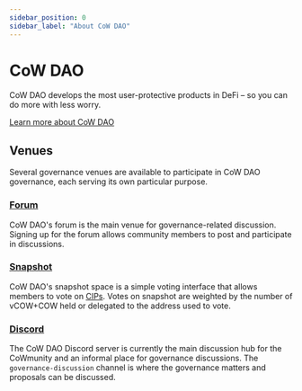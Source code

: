 ```yaml
---
sidebar_position: 0
sidebar_label: "About CoW DAO"
---
```



# CoW DAO

CoW DAO develops the most user-protective products in DeFi – so you can do more with less worry.

[Learn more about CoW DAO](https://cow.fi)

<Living />

## Venues

Several governance venues are available to participate in CoW DAO governance, each serving its own particular purpose.

### [Forum](https://forum.cow.fi)

CoW DAO's forum is the main venue for governance-related discussion. Signing up for the forum allows community members to post and participate in discussions.

### [Snapshot](https://snapshot.org/#/cow.eth)

CoW DAO's snapshot space is a simple voting interface that allows members to vote on [CIPs](/cow-dao/process#cow-dao-improvement-proposals-cips). Votes on snapshot are weighted by the number of vCOW+COW held or delegated to the address used to vote.

### [Discord](https://discord.gg/cowprotocol)

The CoW DAO Discord server is currently the main discussion hub for the CoWmunity and an informal place for governance discussions. The `governance-discussion` channel is where the governance matters and proposals can be discussed.
